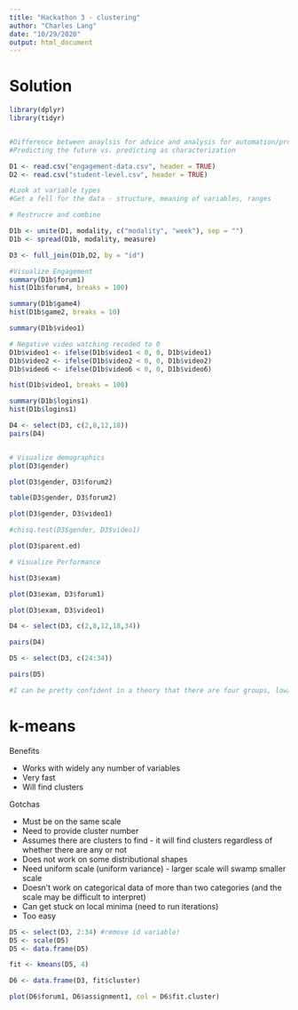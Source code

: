 ```yaml
---
title: "Hackathon 3 - clustering"
author: "Charles Lang"
date: "10/29/2020"
output: html_document
---
```


# Solution
```r
library(dplyr)
library(tidyr)


#Difference between anaylsis for advice and analysis for automation/production
#Predicting the future vs. predicting as characterization

D1 <- read.csv("engagement-data.csv", header = TRUE)
D2 <- read.csv("student-level.csv", header = TRUE)

#Look at variable types
#Get a fell for the data - structure, meaning of variables, ranges

# Restrucre and combine

D1b <- unite(D1, modality, c("modality", "week"), sep = "")
D1b <- spread(D1b, modality, measure)

D3 <- full_join(D1b,D2, by = "id")

#Visualize Engagement
summary(D1b$forum1)
hist(D1b$forum4, breaks = 100)

summary(D1b$game4)
hist(D1b$game2, breaks = 10)

summary(D1b$video1)

# Negative video watching recoded to 0
D1b$video1 <- ifelse(D1b$video1 < 0, 0, D1b$video1)
D1b$video2 <- ifelse(D1b$video2 < 0, 0, D1b$video2)
D1b$video6 <- ifelse(D1b$video6 < 0, 0, D1b$video6)

hist(D1b$video1, breaks = 100)

summary(D1b$logins1)
hist(D1b$logins1)

D4 <- select(D3, c(2,8,12,18))
pairs(D4)


# Visualize demographics
plot(D3$gender)

plot(D3$gender, D3$forum2)

table(D3$gender, D3$forum2)

plot(D3$gender, D3$video1)

#chisq.test(D3$gender, D3$video1)

plot(D3$parent.ed)

# Visualize Performance

hist(D3$exam)

plot(D3$exam, D3$forum1)

plot(D3$exam, D3$video1)

D4 <- select(D3, c(2,8,12,18,34))

pairs(D4)

D5 <- select(D3, c(24:34))

pairs(D5)

#I can be pretty confident in a theory that there are four groups, low/low, high/high, low/high, high/low

```

# k-means

Benefits

* Works with widely any number of variables
* Very fast
* Will find clusters

Gotchas

* Must be on the same scale
* Need to provide cluster number
* Assumes there are clusters to find - it will find clusters regardless of whether there are any or not
* Does not work on some distributional shapes
* Need uniform scale (uniform variance) - larger scale will swamp smaller scale
* Doesn’t work on categorical data of more than two categories (and the scale may be difficult to interpret)
* Can get stuck on local minima (need to run iterations)
* Too easy

```r

D5 <- select(D3, 2:34) #remove id variable!
D5 <- scale(D5)
D5 <- data.frame(D5)

fit <- kmeans(D5, 4)

D6 <- data.frame(D3, fit$cluster)

plot(D6$forum1, D6$assignment1, col = D6$fit.cluster)
```